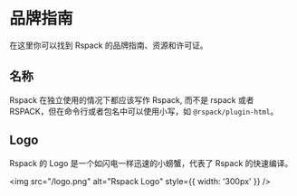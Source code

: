 # 品牌指南

在这里你可以找到 Rspack 的品牌指南、资源和许可证。

## 名称

Rspack 在独立使用的情况下都应该写作 Rspack, 而不是 rspack 或者 RSPACK，但在命令行或者包名中可以使用小写，如 `@rspack/plugin-html`。

## Logo

Rspack 的 Logo 是一个如闪电一样迅速的小螃蟹，代表了 Rspack 的快速编译。

<img src="/logo.png" alt="Rspack Logo" style={{ width: '300px' }} />
